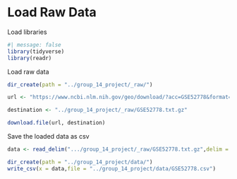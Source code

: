 # Load Raw Data

Load libraries

```r
#| message: false
library(tidyverse)
library(readr)
```

Load raw data

```r
dir_create(path = "../group_14_project/_raw/")

url <- "https://www.ncbi.nlm.nih.gov/geo/download/?acc=GSE52778&format=file&file=GSE52778%5FAll%5FSample%5FFPKM%5FMatrix%2Etxt%2Egz"

destination <- "../group_14_project/_raw/GSE52778.txt.gz"

download.file(url, destination)
```

Save the loaded data as csv

```r
data <- read_delim(".../group_14_project/_raw/GSE52778.txt.gz",delim = " ",show_col_types = FALSE)
```

```r
dir_create(path = "../group_14_project/data/")
write_csv(x = data,file = "../group_14_project/data/GSE52778.csv")
```
